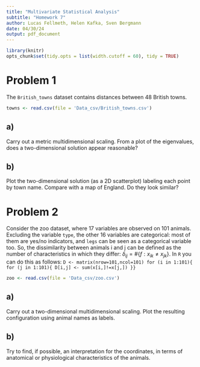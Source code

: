 ```yaml
---
title: "Multivariate Statistical Analysis"
subtitle: "Homework 7"
author: Lucas Fellmeth, Helen Kafka, Sven Bergmann
date: 04/30/24
output: pdf_document
---
```


```r
library(knitr)
opts_chunk$set(tidy.opts = list(width.cutoff = 60), tidy = TRUE)
```
# Problem 1

The ``British_towns`` dataset contains distances between 48 British towns.

```r
towns <- read.csv(file = 'Data_csv/British_towns.csv')
```

## a)

Carry out a metric multidimensional scaling.
From a plot of the eigenvalues,
does a two-dimensional solution appear reasonable?


## b)

Plot the two-dimensional solution (as a 2D scatterplot) labeling each point by town name.
Compare with a map of England.
Do they look similar?


# Problem 2

Consider the zoo dataset,
where 17 variables are observed on 101 animals.
Excluding the variable ``type``, the other 16 variables are categorical:
most of them are yes/no indicators,
and ``legs`` can be seen as a categorical variable too.
So, the dissimilarity between animals i and j can be defined as the number of characteristics in which they differ:
$\delta_{ij} = \#\{f : x_{ik} \neq x_{jk}\}$.
In ``R`` you can do this as follows:
``D <- matrix(nrow=101,ncol=101)
for (i in 1:101){ for (j in 1:101){ D[i,j] <- sum(x[i,]!=x[j,]) }}``

```r
zoo <- read.csv(file = 'Data_csv/zoo.csv')
```

## a)

Carry out a two-dimensional multidimensional scaling.
Plot the resulting configuration using animal names as labels.

## b)

Try to find, if possible, an interpretation for the coordinates, in terms of anatomical or physiological characteristics of the animals.
